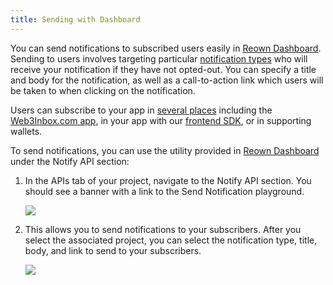 ```yaml
---
title: Sending with Dashboard
---
```


You can send notifications to subscribed users easily in [Reown Dashboard](https://dashboard.reown.com). Sending to users involves targeting particular [notification types](./cloud-setup#notification-types) who will receive your notification if they have not opted-out. You can specify a title and body for the notification, as well as a call-to-action link which users will be taken to when clicking on the notification.

Users can subscribe to your app in [several places](overview#subscribing-and-receiving-notifications) including the [Web3Inbox.com app](https://app.web3inbox.com), in your app with our [frontend SDK](frontend-integration/usage), or in supporting wallets.

To send notifications, you can use the utility provided in [Reown Dashboard](https://dashboard.reown.com) under the Notify API section:

1. In the APIs tab of your project, navigate to the Notify API section. You should see a banner with a link to the Send Notification playground.

   <Frame>
     <img src="/images/w3i/notify-playground.png" />
   </Frame>

2. This allows you to send notifications to your subscribers. After you select the associated project, you can select the notification type, title, body, and link to send to your subscribers.

   <Frame>
     <img src="/images/w3i/notify-playground-send.png" />
   </Frame>
